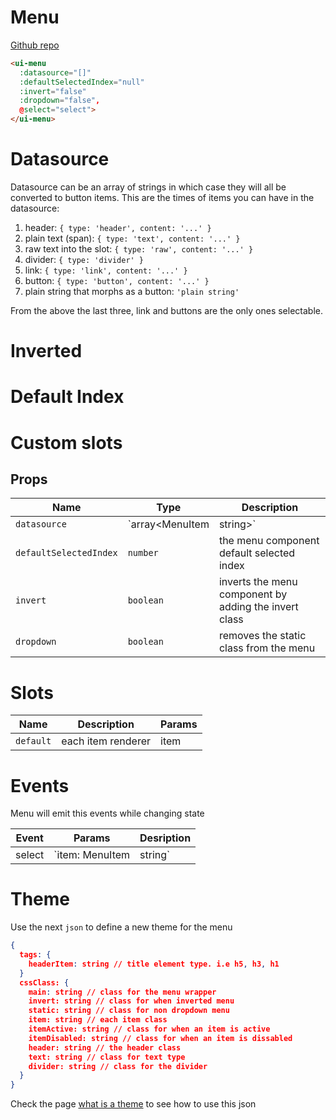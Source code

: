 
# Menu

[Github repo](https://github.com/unicoderns/ui/tree/master/packages/menu)

```html
<ui-menu
  :datasource="[]"
  :defaultSelectedIndex="null"
  :invert="false"
  :dropdown="false",
  @select="select">
</ui-menu>
```

# Datasource
Datasource can be an array of strings in which case they will all be converted to button items.
This are the times of items you can have in the datasource:
1. header: `{ type: 'header', content: '...' }`
1. plain text (span): `{ type: 'text', content: '...' }`
1. raw text into the slot: `{ type: 'raw', content: '...' }`
1. divider: `{ type: 'divider' }`
1. link: `{ type: 'link', content: '...' }`
1. button: `{ type: 'button', content: '...' }`
1. plain string that morphs as a button: `'plain string'`

From the above the last three, link and buttons are the only ones selectable.

<Canvas>
  <Story id="ui-menu--normal" />
</Canvas>

# Inverted

<Canvas>
  <Story id="ui-menu--inverted" />
</Canvas>

# Default Index

<Canvas>
  <Story id="ui-menu--default-index" />
</Canvas>

# Custom slots

<Canvas>
  <Story id="ui-menu--custom" />
</Canvas>

## Props

| Name | Type  | Description |
| ---- | ---- | ----------- |
| `datasource` | `array<MenuItem | string>` | configuration for the (menu component](?path=/docs/ui-menu-normal&args=#menu) |
| `defaultSelectedIndex` | `number` | the menu component default selected index |
| `invert` | `boolean` | inverts the menu component by adding the invert class |
| `dropdown` | `boolean` | removes the static class from the menu |

# Slots

| Name | Description | Params |
| ---- | ----------- | ----- |
| `default` | each item renderer | item |


# Events
Menu will emit this events while changing state

| Event | Params | Desription |
| ---- | ---- | ----------- |
| select | `item: MenuItem | string` | will raise when a link or button item is clicked |

# Theme
Use the next `json` to define a new theme for the menu

```json
{
  tags: {
    headerItem: string // title element type. i.e h5, h3, h1
  }
  cssClass: {
    main: string // class for the menu wrapper
    invert: string // class for when inverted menu
    static: string // class for non dropdown menu
    item: string // each item class
    itemActive: string // class for when an item is active
    itemDisabled: string // class for when an item is dissabled
    header: string // the header class
    text: string // class for text type
    divider: string // class for the divider
  }
}
```

Check the page [what is a theme](/docs/docs-theming--page#what-is-a-theme) to see how to use this json
